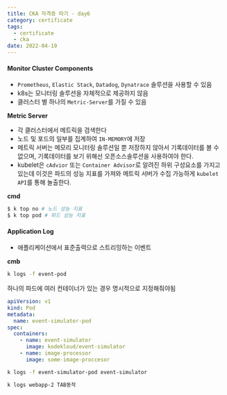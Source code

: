 ```yaml
---
title: CKA 자격증 따기 - day6
category: certificate
tags:
  - certificate
  - cka
date: 2022-04-19
---
```


#### Monitor Cluster Components

- `Prometheus`, `Elastic Stack`, `Datadog`, `Dynatrace` 솔루션을 사용할 수 있음
- k8s는 모니터링 솔루션을 자체적으로 제공하지 않음
- 클러스터 별 하나의 `Metric-Server`를 가질 수 있음

**Metric Server**

- 각 클러스터에서 메트릭을 검색한다
- 노드 및 포드의 일부를 집계하여 `IN-MEMORY`에 저장
- 메트릭 서버는 메모리 모니터링 솔루션일 뿐 저장하지 않아서 기록데이터를 볼 수 없으며, 기록데이터를 보기 위해선 오픈소스솔루션을 사용하여야 한다.
- kubelet은 `cAdvior` 또는 `Container Advisor`로 알려진 하위 구성요소를 가지고 있는데 이것은 파드의 성능 지표를 가져와 메트릭 서버가 수집 가능하게 `kubelet API`를 통해 놀출한다.

**cmd**

```bash
$ k top no # 노드 성능 지표
$ k top pod # 파드 성능 지표
```

#### Application Log

- 애플리케이션에서 표준출력으로 스트리밍하는 이벤트

**cmb**

```bash
k logs -f event-pod
```

하나의 파드에 여러 컨테이너가 있는 경우 명시적으로 지정해줘야됨

```yaml
apiVersion: v1
kind: Pod
metadata:
  name: event-simulator-pod
spec:
  containers:
    - name: event-simulator
      image: kodekloud/event-simulator
    - name: image-processor
      image: some-image-proccesor
```

```bash
k logs -f event-simulator-pod event-simulator
```

```bash
k logs webapp-2 TAB동작
```
